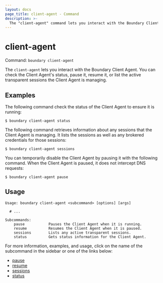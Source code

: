 ```yaml
---
layout: docs
page_title: client-agent - Command
description: >-
  The "client-agent" command lets you interact with the Boundary Client Agent.
---
```


# client-agent

Command: `boundary client-agent`

The `client-agent` lets you interact with the Boundary Client Agent.
You can check the Client Agent's status, pause it, resume it, or list the active transparent sessions the Client Agent is managing.

## Examples

The following command check the status of the Client Agent to ensure it is running:

```shell-session
$ boundary client-agent status
```

The following command retrieves information about any sessions that the Client Agent is managing.
It lists the sessions as well as any brokered credentials for those sessions:

```shell-session
$ boundary client-agent sessions
```

You can temporarily disable the Client Agent by pausing it with the following command.
When the Client Agent is paused, it does not intercept DNS requests:

```shell-session
$ boundary client-agent pause
```

## Usage

<CodeBlockConfig hideClipboard>

```shell-session
Usage: boundary client-agent <subcommand> [options] [args]

  # ...

Subcommands:
    pause           Pauses the Client Agent when it is running.
    resume          Resumes the Client Agent when it is paused.
    sessions        Lists any active transparent sessions.
    status          Gets status information for the Client Agent.
```

</CodeBlockConfig>

For more information, examples, and usage, click on the name
of the subcommand in the sidebar or one of the links below:

- [pause](/boundary/docs/commands/client-agent/pause)
- [resume](/boundary/docs/commands/client-agent/resume)
- [sessions](/boundary/docs/commands/client-agent/sessions)
- [status](/boundary/docs/commands/client-agent/status)
